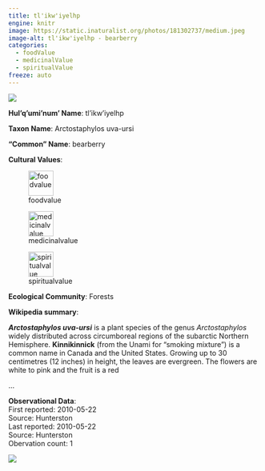 ```yaml
---
title: tl'ikw'iyelhp
engine: knitr
image: https://static.inaturalist.org/photos/181302737/medium.jpeg
image-alt: tl'ikw'iyelhp - bearberry
categories:
  - foodValue
  - medicinalValue
  - spiritualValue
freeze: auto
---
```

![](https://static.inaturalist.org/photos/181302737/medium.jpeg){fig-alt="tl'ikw'iyelhp - bearberry"}

**Hul'q'umi'num' Name**: tl'ikw'iyelhp



**Taxon Name**: Arctostaphylos uva-ursi

**"Common" Name**: bearberry

**Cultural Values**:  

::: {layout-nrow=1 style="width:60%"}
![foodvalue](/files/foodvalue.svg){width=50px}

![medicinalvalue](/files/medicinalvalue.svg){width=50px}

![spiritualvalue](/files/spiritualvalue.svg){width=50px}
:::

**Ecological Community**: Forests

**Wikipedia summary**:  
<p class="mw-empty-elt">
</p>

<p><i><b>Arctostaphylos uva-ursi</b></i> is a plant species of the genus <i>Arctostaphylos</i> widely distributed across circumboreal regions of the subarctic Northern Hemisphere. <b>Kinnikinnick</b> (from the Unami for "smoking mixture") is a common name in Canada and the United States. Growing up to 30 centimetres (12 inches) in height, the leaves are evergreen. The flowers are white to pink and the fruit is a red</p>...

**Observational Data**:   
First reported: 2010-05-22  
Source: Hunterston  
Last reported: 2010-05-22  
Source: Hunterston  
Obervation count: 1

![](community_dist.png)
